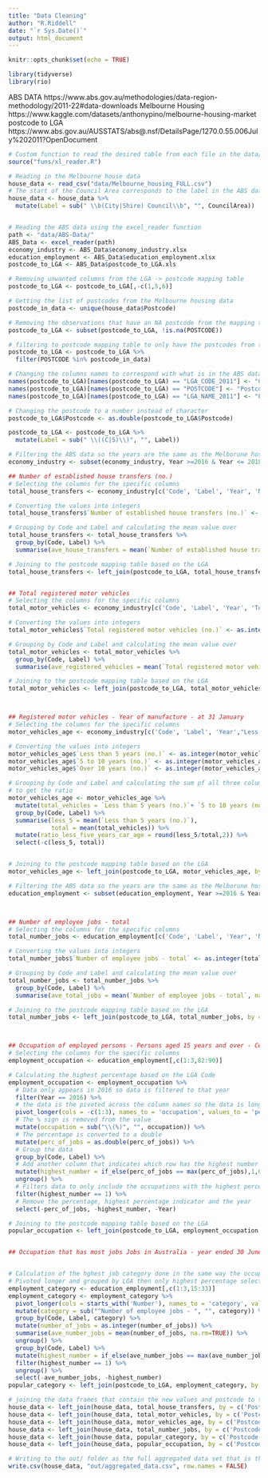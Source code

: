 ```yaml
---
title: "Data Cleaning"
author: "R.Riddell"
date: "`r Sys.Date()`"
output: html_document
---
```


```r
knitr::opts_chunk$set(echo = TRUE)
```

```r
library(tidyverse)
library(rio)
```
ABS DATA https://www.abs.gov.au/methodologies/data-region-methodology/2011-22#data-downloads
Melbourne Housing https://www.kaggle.com/datasets/anthonypino/melbourne-housing-market
postcode to LGA https://www.abs.gov.au/AUSSTATS/abs@.nsf/DetailsPage/1270.0.55.006July%202011?OpenDocument

```r
# Custom function to read the desired table from each file in the data/ABS-Data older
source("funs/xl_reader.R")

# Reading in the Melbourne house data
house_data <- read_csv("data/Melbourne_housing_FULL.csv")
# The start of the Council Area corresponds to the label in the ABS data
house_data <- house_data %>% 
  mutate(Label = sub(" \\b(City|Shire) Council\\b", "", CouncilArea)) 


# Reading the ABS data using the excel_reader function
path <- "data/ABS-Data/"
ABS_Data <- excel_reader(path)
economy_industry <- ABS_Data$economy_industry.xlsx
education_employment <- ABS_Data$education_employment.xlsx
postcode_to_LGA <- ABS_Data$postcode_to_LGA.xls
```


```r
# Removing unwanted columns from the LGA -> postcode mapping table
postcode_to_LGA <- postcode_to_LGA[,-c(1,5,6)]

# Getting the list of postcodes from the Melbourne housing data
postcode_in_data <- unique(house_data$Postcode)

# Removing the observations that have an NA postcode from the mapping table
postcode_to_LGA <- subset(postcode_to_LGA, !is.na(POSTCODE))

# filtering to postcode mapping table to only have the postcodes from the Melbourne housing data and removing the name
postcode_to_LGA <- postcode_to_LGA %>% 
  filter(POSTCODE %in% postcode_in_data) 

# Changing the columns names to correspond with what is in the ABS data and Melbourne housing data for later joins
names(postcode_to_LGA)[names(postcode_to_LGA) == "LGA_CODE_2011"] <- "Code"
names(postcode_to_LGA)[names(postcode_to_LGA) == "POSTCODE"] <- "Postcode"
names(postcode_to_LGA)[names(postcode_to_LGA) == "LGA_NAME_2011"] <- "Label"

# Changing the postcode to a number instead of character
postcode_to_LGA$Postcode <- as.double(postcode_to_LGA$Postcode)

postcode_to_LGA <- postcode_to_LGA %>% 
  mutate(Label = sub(" \\((C|S)\\)", "", Label)) 
```


```r
# Filtering the ABS data so the years are the same as the Melborune hosing data
economy_industry <- subset(economy_industry, Year >=2016 & Year <= 2018)

## Number of established house transfers (no.)
# Selecting the columns for the specific columns
total_house_transfers <- economy_industry[c('Code', 'Label', 'Year', 'Number of established house transfers (no.)')]

# Converting the values into integers
total_house_transfers$`Number of established house transfers (no.)` <- as.integer(total_house_transfers$`Number of established house transfers (no.)`)

# Grouping by Code and Label and calculating the mean value over
total_house_transfers <- total_house_transfers %>% 
  group_by(Code, Label) %>% 
  summarise(ave_house_transfers = mean(`Number of established house transfers (no.)`, na.rm=TRUE))

# Joining to the postcode mapping table based on the LGA 
total_house_transfers <- left_join(postcode_to_LGA, total_house_transfers, by = c('Code', 'Label'))


## Total registered motor vehicles
# Selecting the columns for the specific columns
total_motor_vehicles <- economy_industry[c('Code', 'Label', 'Year', 'Total registered motor vehicles (no.)')]

# Converting the values into integers
total_motor_vehicles$`Total registered motor vehicles (no.)` <- as.integer(total_motor_vehicles$`Total registered motor vehicles (no.)`)

# Grouping by Code and Label and calculating the mean value over
total_motor_vehicles <- total_motor_vehicles %>% 
  group_by(Code, Label) %>% 
  summarise(ave_registered_vehicles = mean(`Total registered motor vehicles (no.)`, na.rm=TRUE))

# Joining to the postcode mapping table based on the LGA 
total_motor_vehicles <- left_join(postcode_to_LGA, total_motor_vehicles, by = c('Code', 'Label'))



## Registered motor vehicles - Year of manufacture - at 31 January
# Selecting the columns for the specific columns
motor_vehicles_age <- economy_industry[c('Code', 'Label', 'Year',"Less than 5 years (no.)", "5 to 10 years (no.)", "Over 10 years (no.)")]

# Converting the values into integers
motor_vehicles_age$`Less than 5 years (no.)` <- as.integer(motor_vehicles_age$`Less than 5 years (no.)`)
motor_vehicles_age$`5 to 10 years (no.)` <- as.integer(motor_vehicles_age$`5 to 10 years (no.)`)
motor_vehicles_age$`Over 10 years (no.)` <- as.integer(motor_vehicles_age$`Over 10 years (no.)`)

# Grouping by Code and Label and calculating the sum pf all three columns and then dividing by the number of them < 5 years 
# to get the ratio
motor_vehicles_age <- motor_vehicles_age %>% 
  mutate(total_vehicles = `Less than 5 years (no.)`+ `5 to 10 years (no.)` + `Over 10 years (no.)`) %>%
  group_by(Code, Label) %>% 
  summarise(less_5 = mean(`Less than 5 years (no.)`),
            total = mean(total_vehicles)) %>% 
  mutate(ratio_less_five_years_car_age = round(less_5/total,2)) %>% 
  select(-c(less_5, total))


# Joining to the postcode mapping table based on the LGA 
motor_vehicles_age <- left_join(postcode_to_LGA, motor_vehicles_age, by = c('Code', 'Label'))
```

```r
# Filtering the ABS data so the years are the same as the Melborune hosing data
education_employment <- subset(education_employment, Year >=2016 & Year <= 2018)



## Number of employee jobs - total
# Selecting the columns for the specific columns
total_number_jobs <- education_employment[c('Code', 'Label', 'Year', 'Number of employee jobs - total')]

# Converting the values into integers
total_number_jobs$`Number of employee jobs - total` <- as.integer(total_number_jobs$`Number of employee jobs - total`)

# Grouping by Code and Label and calculating the mean value over
total_number_jobs <- total_number_jobs %>% 
  group_by(Code, Label) %>% 
  summarise(ave_total_jobs = mean(`Number of employee jobs - total`, na.rm=TRUE))

# Joining to the postcode mapping table based on the LGA 
total_number_jobs <- left_join(postcode_to_LGA, total_number_jobs, by = c('Code', 'Label'))



## Occupation of employed persons - Persons aged 15 years and over - Census		2016	
# Selecting the columns for the specific columns
employment_occupation <- education_employment[,c(1:3,82:90)]

# Calculating the highest percentage based on the LGA Code
employment_occupation <- employment_occupation %>% 
  # Data only appears in 2016 so data is filtered to that year
  filter(Year == 2016) %>% 
  # the data is the pivoted across the column names so the data is longer
  pivot_longer(cols = -c(1:3), names_to = 'occupation', values_to = 'perc_of_jobs') %>% 
  # The % sign is removed from the value
  mutate(occupation = sub("\\(%)", "", occupation)) %>% 
  # The percentage is converted to a double
  mutate(perc_of_jobs = as.double(perc_of_jobs)) %>%
  # Group the data
  group_by(Code, Label) %>% 
  # Add another column that indicates which row has the highest number per LGA 
  mutate(highest_number = if_else(perc_of_jobs == max(perc_of_jobs),1,0)) %>%
  ungroup() %>% 
  # Filters data to only include the occupations with the highest percentage
  filter(highest_number == 1) %>% 
  # Remove the percentage, highest percentage indicator and the year
  select(-perc_of_jobs, -highest_number, -Year)

# Joining to the postcode mapping table based on the LGA 
popular_occupation <- left_join(postcode_to_LGA, employment_occupation, by = c('Code', 'Label'))


## Occupation that has most jobs Jobs in Australia - year ended 30 June																					


# Calculation of the hghest job category done in the same way the occupation was
# Pivoted longer and grouped by LGA then only highest percentage selected
employment_category <- education_employment[,c(1:3,15:33)]
employment_category <- employment_category %>% 
  pivot_longer(cols = starts_with('Number'), names_to = 'category', values_to = 'number_of_jobs') %>% 
  mutate(category = sub("^Number of employee jobs - ", "", category)) %>% 
  group_by(Code, Label, category) %>% 
  mutate(number_of_jobs = as.integer(number_of_jobs)) %>% 
  summarise(ave_number_jobs = mean(number_of_jobs, na.rm=TRUE)) %>% 
  ungroup() %>% 
  group_by(Code, Label) %>% 
  mutate(highest_number = if_else(ave_number_jobs == max(ave_number_jobs),1,0)) %>% 
  filter(highest_number == 1) %>% 
  ungroup() %>% 
  select(-ave_number_jobs, -highest_number)
popular_category <- left_join(postcode_to_LGA, employment_category, by = c('Code', 'Label'))
```

```r
# joining the data frames that contain the new values and postcode to the Melbourne housing data
house_data <- left_join(house_data, total_house_transfers, by = c('Postcode', 'Label'))
house_data <- left_join(house_data, total_motor_vehicles, by = c('Postcode', 'Label', 'Code'))
house_data <- left_join(house_data, motor_vehicles_age, by = c('Postcode', 'Label', 'Code'))
house_data <- left_join(house_data, total_number_jobs, by = c('Postcode', 'Label', 'Code'))
house_data <- left_join(house_data, popular_category, by = c('Postcode', 'Label', 'Code'))
house_data <- left_join(house_data, popular_occupation, by = c('Postcode', 'Label', 'Code'))

# Writing to the out/ folder as the full aggregated data set that is then used for the analysis and report
write.csv(house_data, "out/aggregated_data.csv", row.names = FALSE)
```

